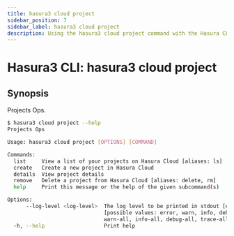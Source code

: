 ```yaml
---
title: hasura3 cloud project
sidebar_position: 7
sidebar_label: hasura3 cloud project
description: Using the hasura3 cloud project command with the Hasura CLI
---
```


# Hasura3 CLI: hasura3 cloud project 

## Synopsis
Projects Ops.

```bash
$ hasura3 cloud project --help
Projects Ops

Usage: hasura3 cloud project [OPTIONS] [COMMAND]

Commands:
  list     View a list of your projects on Hasura Cloud [aliases: ls]
  create   Create a new project in Hasura Cloud
  details  View project details
  remove   Delete a project from Hasura Cloud [aliases: delete, rm]
  help     Print this message or the help of the given subcommand(s)

Options:
      --log-level <log-level>  The log level to be printed in stdout [env: HASURA_CLI_LOG_LEVEL=]
                               [possible values: error, warn, info, debug, trace, error-all,
                               warn-all, info-all, debug-all, trace-all]
  -h, --help                   Print help
```

